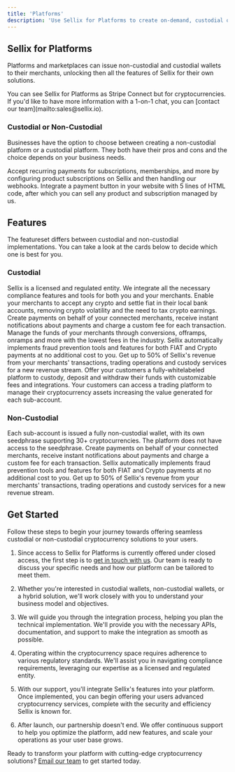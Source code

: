 ```yaml
---
title: 'Platforms'
description: 'Use Sellix for Platforms to create on-demand, custodial or non-custodial wallets for your users.'
---
```


## Sellix for Platforms

Platforms and marketplaces can issue non-custodial and custodial wallets to their merchants, unlocking then all the features of Sellix for their own solutions.

<Info>
  You can see Sellix for Platforms as Stripe Connect but for cryptocurrencies.
  If you'd like to have more information with a 1-on-1 chat, you can [contact our team](mailto:sales@sellix.io).
</Info>

### Custodial or Non-Custodial

Businesses have the option to choose between creating a non-custodial platform or a custodial platform.
They both have their pros and cons and the choice depends on your business needs.

<CardGroup cols={2}>
  <Card
    title="Custodial"
    icon="building-columns"
    href="#custodial"
  >
    Accept recurring payments for subscriptions, memberships, and more by configuring product subscriptions on Sellix and then handling our webhooks.
  </Card>
  <Card
    title="Non-Custodial"
    icon="wallet"
    href="#non-custodial"
  >
    Integrate a payment button in your website with 5 lines of HTML code, after which you can sell any product and subscription managed by us.
  </Card>
</CardGroup>

## Features

The featureset differs between custodial and non-custodial implementations. You can take a look at the cards below to decide which one is best for you.

### Custodial

<CardGroup cols={2}>
  <Card
    title="Integrated Compliance"
    icon="lock"
    href="#get-started"
  >
    Sellix is a licensed and regulated entity. We integrate all the necessary compliance features and tools for both you and your merchants.
  </Card>
  <Card
    title="Automatic Settlements"
    icon="dollar-sign"
    href="#get-started"
  >
    Enable your merchants to accept any crypto and settle fiat in their local bank accounts, removing crypto volatility and the need to tax crypto earnings.
  </Card>
  <Card
    title="Built-in Payments"
    icon="bag-shopping"
    href="#get-started"
  >
    Create payments on behalf of your connected merchants, receive instant notifications about payments and charge a custom fee for each transaction.
  </Card>
  <Card
    title="Treasury management"
    icon="coin"
    href="#get-started"
  >
    Manage the funds of your merchants through conversions, offramps, onramps and more with the lowest fees in the industry.
  </Card>
  <Card
    title="Fraud prevention"
    icon="shield"
    href="#get-started"
  >
    Sellix automatically implements fraud prevention tools and features for both FIAT and Crypto payments at no additional cost to you.
  </Card>
  <Card
    title="Revenue sharing"
    icon="share-nodes"
    href="#get-started"
  >
    Get up to 50% of Sellix's revenue from your merchants' transactions, trading operations and custody services for a new revenue stream.
  </Card>
  <Card
    title="Custody"
    icon="wallet"
    href="#get-started"
  >
    Offer your customers a fully-whitelabeled platform to custody, deposit and withdraw their funds with customizable fees and integrations.
  </Card>
  <Card
    title="Trading"
    icon="arrow-trend-up"
    href="#get-started"
  >
    Your customers can access a trading platform to manage their cryptocurrency assets increasing the value generated for each sub-account.
  </Card>
</CardGroup>

### Non-Custodial

<CardGroup cols={2}>
  <Card
    title="Privacy and Self-Hosted"
    icon="lock"
    href="#get-started"
  >
    Each sub-account is issued a fully non-custodial wallet, with its own seedphrase supporting 30+ cryptocurrencies. The platform does not have access to the seedphrase.
  </Card>
  <Card
    title="Built-in Payments"
    icon="bag-shopping"
    href="#get-started"
  >
    Create payments on behalf of your connected merchants, receive instant notifications about payments and charge a custom fee for each transaction.
  </Card>
  <Card
    title="Fraud prevention"
    icon="shield"
    href="#get-started"
  >
    Sellix automatically implements fraud prevention tools and features for both FIAT and Crypto payments at no additional cost to you.
  </Card>
  <Card
    title="Revenue sharing"
    icon="share-nodes"
    href="#get-started"
  >
    Get up to 50% of Sellix's revenue from your merchants' transactions, trading operations and custody services for a new revenue stream.
  </Card>
</CardGroup>

## Get Started

Follow these steps to begin your journey towards offering seamless custodial or non-custodial cryptocurrency solutions to your users.

1. Since access to Sellix for Platforms is currently offered under closed access, the first step is to [get in touch with us](mailto:sales@sellix.io). Our team is ready to discuss your specific needs and how our platform can be tailored to meet them.

2. Whether you're interested in custodial wallets, non-custodial wallets, or a hybrid solution, we'll work closely with you to understand your business model and objectives.

3. We will guide you through the integration process, helping you plan the technical implementation. We'll provide you with the necessary APIs, documentation, and support to make the integration as smooth as possible.

4. Operating within the cryptocurrency space requires adherence to various regulatory standards. We'll assist you in navigating compliance requirements, leveraging our expertise as a licensed and regulated entity.

5. With our support, you'll integrate Sellix's features into your platform. Once implemented, you can begin offering your users advanced cryptocurrency services, complete with the security and efficiency Sellix is known for.

6. After launch, our partnership doesn't end. We offer continuous support to help you optimize the platform, add new features, and scale your operations as your user base grows.

<Info> Ready to transform your platform with cutting-edge cryptocurrency solutions? [Email our team](mailto:sales@sellix.io) to get started today. </Info>